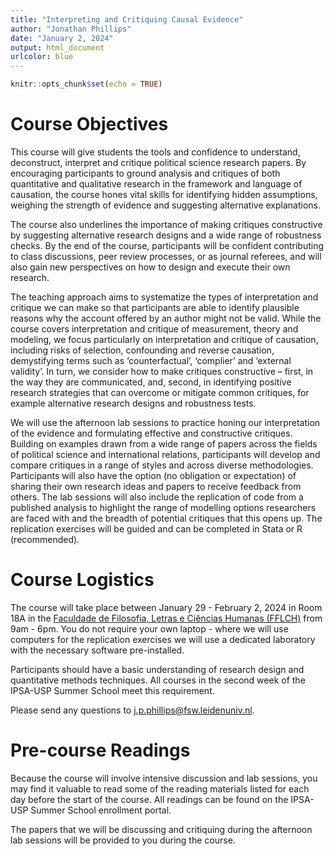 ```yaml
---
title: "Interpreting and Critiquing Causal Evidence"
author: "Jonathan Phillips"
date: "January 2, 2024"
output: html_document
urlcolor: blue
---
```


```r
knitr::opts_chunk$set(echo = TRUE)
```

# Course Objectives

This course will give students the tools and confidence to understand, deconstruct, interpret and critique political science research papers. By encouraging participants to ground analysis and critiques of both quantitative and qualitative research in the framework and language of causation, the course hones vital skills for identifying hidden assumptions, weighing the strength of evidence and suggesting alternative explanations. 

The course also underlines the importance of making critiques constructive by suggesting alternative research designs and a wide range of robustness checks. By the end of the course, participants will be confident contributing to class discussions, peer review processes, or as journal referees, and will also gain new perspectives on how to design and execute their own research.

The teaching approach aims to systematize the types of interpretation and critique we can make so that participants are able to identify plausible reasons why the account offered by an author might not be valid. While the course covers interpretation and critique of measurement, theory and modeling, we focus particularly on interpretation and critique of causation, including risks of selection, confounding and reverse causation, demystifying terms such as ‘counterfactual’, ‘complier’ and ‘external validity’. In turn, we consider how to make critiques constructive – first, in the way they are communicated, and, second, in identifying positive research strategies that can overcome or mitigate common critiques, for example alternative research designs and robustness tests.

We will use the afternoon lab sessions to practice honing our interpretation of the evidence and formulating effective and constructive critiques. Building on examples drawn from a wide range of papers across the fields of political science and international relations, participants will develop and compare critiques in a range of styles and across diverse methodologies. Participants will also have the option (no obligation or expectation) of sharing their own research ideas and papers to receive feedback from others. The lab sessions will also include the replication of code from a published analysis to highlight the range of modelling options researchers are faced with and the breadth of potential critiques that this opens up. The replication exercises will be guided and can be completed in Stata or R (recommended).

# Course Logistics

The course will take place between January 29 - February 2, 2024 in Room 18A in the [Faculdade de Filosofia, Letras e Ciências Humanas (FFLCH)](https://www.google.com.br/maps/place/FFLCH+-+Pr%C3%A9dio+de+Letras/@-23.5618195,-46.7275296,17z/data=!3m1!4b1!4m5!3m4!1s0x94ce5640eb6f8a59:0x6f53a42abbe26c0c!8m2!3d-23.5618195!4d-46.7253409) from 9am - 6pm. You do not require your own laptop - where we will use computers for the replication exercises we will use a dedicated laboratory with the necessary software pre-installed.

Participants should have a basic understanding of research design and quantitative methods techniques. All courses in the second week of the IPSA-USP Summer School meet this requirement.

Please send any questions to [j.p.phillips@fsw.leidenuniv.nl](j.p.phillips@fsw.leidenuniv.nl).

# Pre-course Readings

Because the course will involve intensive discussion and lab sessions, you may find it valuable to read some of the reading materials listed for each day before the start of the course. All readings can be found on the IPSA-USP Summer School enrollment portal. 

The papers that we will be discussing and critiquing during the afternoon lab sessions will be provided to you during the course.

